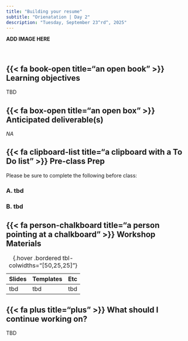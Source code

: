 ```yaml
---
title: "Building your resume"
subtitle: "Orienatation | Day 2"
description: "Tuesday, September 23^rd^, 2025"
---
```


::: {.center-text .body-text-l}
**ADD IMAGE HERE**
:::

<br>


## {{< fa book-open title="an open book" >}} Learning objectives {#learning-objectives}

TBD 

## {{< fa box-open title="an open box" >}} Anticipated deliverable(s) {#anticipated-deliverables}

*NA*

## {{< fa clipboard-list title="a clipboard with a To Do list" >}} Pre-class Prep {#pre-class-prep}

Please be sure to complete the following before class:

### A. tbd
### B. tbd

## {{< fa person-chalkboard title="a person pointing at a chalkboard" >}} Workshop Materials {#workshop-materials}

| Slides | Templates |  Etc |
|----------------|------|------------|
| tbd | tbd | tbd |
: {.hover .bordered tbl-colwidths="[50,25,25]"} 

## {{< fa plus title="plus" >}} What should I continue working on? {#continue-working}

TBD